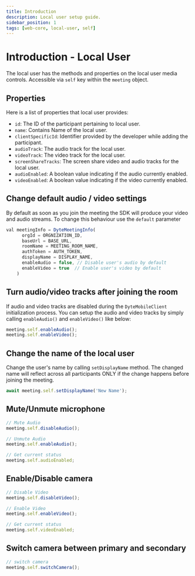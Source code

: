 ```yaml
---
title: Introduction
description: Local user setup guide.
sidebar_position: 1
tags: [web-core, local-user, self]
---
```


# Introduction - Local User

The local user has the methods and properties on the local user media controls. Accessible via `self` key within the `meeting` object.

## Properties

Here is a list of properties that local user provides:

- `id`: The ID of the participant pertaining to local user.
- `name`: Contains Name of the local user.
- `clientSpecificId`: Identifier provided by the developer while adding the participant.
- `audioTrack`: The audio track for the local user.
- `videoTrack`: The video track for the local user.
- `screenShareTracks`: The screen share video and audio tracks for the local user.
- `audioEnabled`: A boolean value indicating if the audio currently enabled.
- `videoEnabled`: A boolean value indicating if the video currently enabled.

## Change default audio / video settings

By default as soon as you join the meeting the SDK will produce your video and audio streams.
To change this behaviour use the `default` parameter

```ts {7,8}
val meetingInfo = DyteMeetingInfo(
      orgId = ORGNIZATION_ID,
      baseUrl = BASE_URL,
      roomName = MEETING_ROOM_NAME,
      authToken = AUTH_TOKEN,
      displayName = DISPLAY_NAME,
      enableAudio = false, // Disable user's audio by default
      enableVideo = true  // Enable user's video by default
    )
```

## Turn audio/video tracks after joining the room

If audio and video tracks are disabled during the `DyteMobileClient` initialization process. You can setup the audio and video tracks by simply calling `enableAudio()` and `enableVideo()` like below:

```ts
meeting.self.enableAudio();
meeting.self.enableVideo();
```

## Change the name of the local user

Change the user's name by calling `setDisplayName` method. The changed name will reflect across all participants ONLY if the change happens before joining the meeting.

```ts
await meeting.self.setDisplayName('New Name');
```

## Mute/Unmute microphone

```ts
// Mute Audio
meeting.self.disableAudio();

// Unmute Audio
meeting.self.enableAudio();

// Get current status
meeting.self.audioEnabled;
```

## Enable/Disable camera

```ts
// Disable Video
meeting.self.disableVideo();

// Enable Video
meeting.self.enableVideo();

// Get current status
meeting.self.videoEnabled;
```

## Switch camera between primary and secondary

```ts
// switch camera
meeting.self.switchCamera();
```
